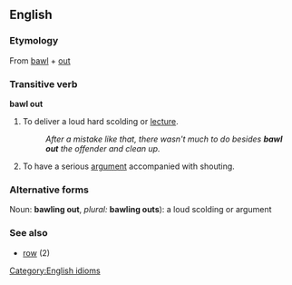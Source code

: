 ==English==
<!--===Pronunciation===-->
===Etymology===
From [[bawl]] + [[out]]

===Transitive verb=== 
'''bawl out''' 

# To deliver a loud hard scolding or [[lecture]].
#:''After a mistake like that, there wasn't much to do besides '''bawl out''' the offender and clean up.''
# To have a serious [[argument]] accompanied with shouting.


===Alternative forms===
Noun: '''bawling out''', ''plural:'' '''bawling outs'''): a loud scolding or argument

===See also===
*[[row]] (2)

[[Category:English idioms]]